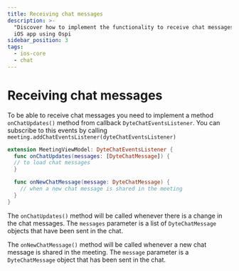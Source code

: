 ```yaml
---
title: Receiving chat messages
description: >-
  "Discover how to implement the functionality to receive chat messages in your
  iOS app using Ospi
sidebar_position: 3
tags:
  - ios-core
  - chat
---
```


# Receiving chat messages

To be able to receive chat messages you need to implement a method
`onChatUpdates()` method from callback `DyteChatEventsListener`. You can
subscribe to this events by calling
`meeting.addChatEventsListener(dyteChatEventsListener)`

```swift
extension MeetingViewModel: DyteChatEventsListener {
  func onChatUpdates(messages: [DyteChatMessage]) {
  // to load chat messages
  }

  func onNewChatMessage(message: DyteChatMessage) {
    // when a new chat message is shared in the meeting
  }
}
```

The `onChatUpdates()` method will be called whenever there is a change in the chat messages. The `messages` parameter is a list of `DyteChatMessage` objects that have been sent in the chat.

The `onNewChatMessage()` method will be called whenever a new chat message is shared in the meeting. The `message` parameter is a `DyteChatMessage` object that has been sent in the chat.
